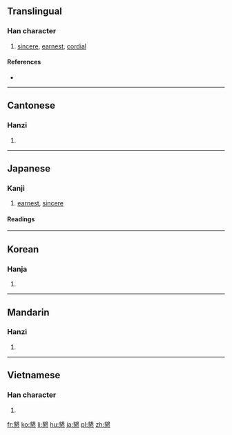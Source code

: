 {{also|恳}}
==Translingual==

===Han character===
{{Han char|rn=61|rad=心|as=13|sn=17|four=2733<sub>3</sub>|canj=月女心 (BVP)|ids=⿱⿰[[豸]][[艮]][[心]]}}

# [[sincere]], [[earnest]], [[cordial]]

====References====
* {{Han ref|kx=0405.180|dkj=11326|dj=0745.280|hdz=42358.120|uh=61C7|ud=25031|bh=C0B5|bd=49333}}

----

==Cantonese==

===Hanzi===
{{yue-hanzi|jyut=han2|y=han2|sim=恳}}

# {{defn|lang=yue|sort=心13}}

----

==Japanese==

===Kanji===
{{ja-kanji|grade=c|rs=心13}}

# [[earnest]], [[sincere]]

====Readings====
{{ja-readings
|goon=[[こん]] (kon)
|kanon=[[こん]] (kon)
|kun=[[ねんごろ]] (nengoro)
}}

----

==Korean==

===Hanja===
{{ko-hanja|hangeul=간|eumhun=|rv=gan|mr=kan|y=kan}}

# {{defn|lang=ko|sort=心13}}

----

==Mandarin==

===Hanzi===
{{cmn-hanzi|sim=恳|pin=[[kěn]] ([[ken3]])|wg=k'en<sup>3</sup>}}

# {{defn|lang=cmn|sort=心13}}

----

==Vietnamese==

===Han character===
{{vi-hantu|rs=心13|khấn}}

# {{defn|lang=vi|sort=心13}}

[[fr:懇]]
[[ko:懇]]
[[li:懇]]
[[hu:懇]]
[[ja:懇]]
[[pl:懇]]
[[zh:懇]]
